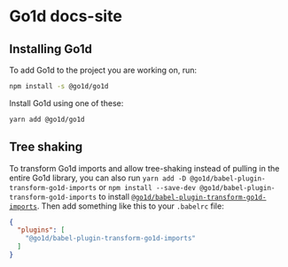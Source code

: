 <!-- import Button from '../components/button.js' -->

# Go1d docs-site

## Installing Go1d

To add Go1d to the project you are working on, run:

```bash
npm install -s @go1d/go1d
```

Install Go1d using one of these:

```bash
yarn add @go1d/go1d
```

## Tree shaking

To transform Go1d imports and allow tree-shaking instead of pulling in the entire Go1d library, you can also run `yarn add -D @go1d/babel-plugin-transform-go1d-imports` or `npm install --save-dev @go1d/babel-plugin-transform-go1d-imports` to install [`@go1d/babel-plugin-transform-go1d-imports`](https://www.npmjs.com/package/@go1d/babel-plugin-transform-go1d-imports). Then add something like this to your `.babelrc` file:

```json
{
  "plugins": [
    "@go1d/babel-plugin-transform-go1d-imports"
  ]
}
```

